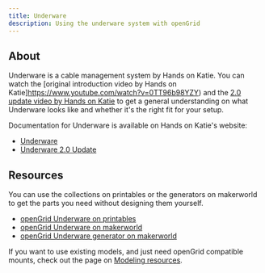```yaml
---
title: Underware
description: Using the underware system with openGrid
---
```


## About

Underware is a cable management system by Hands on Katie. You can watch the [original introduction video by Hands on Katie]https://www.youtube.com/watch?v=0TT96b98YZY) and the [2.0 update video by Hands on Katie](https://www.youtube.com/watch?v=W33lTKwrfCI) to get a general understanding on what Underware looks like and whether it's the right fit for your setup.

Documentation for Underware is available on Hands on Katie's website:
* [Underware](https://handsonkatie.com/underware/)
* [Underware 2.0 Update](https://handsonkatie.com/underware-2-0-the-made-to-measure-collection/)

## Resources

You can use the collections on printables or the generators on makerworld to get the parts you need without designing them yourself.
* [openGrid Underware on printables](https://www.printables.com/model/1214427-underware-for-opengrid-manage-your-cables-lite-ly)
* [openGrid Underware on makerworld](https://makerworld.com/en/models/1175037-underware-for-opengrid)
* [openGrid Underware generator on makerworld](https://makerworld.com/en/models/1329404-underware-for-opengrid-customizer-beta)

If you want to use existing models, and just need openGrid compatible mounts, check out the page on [Modeling resources](https://www.opengrid.world/guides/modeling/).
